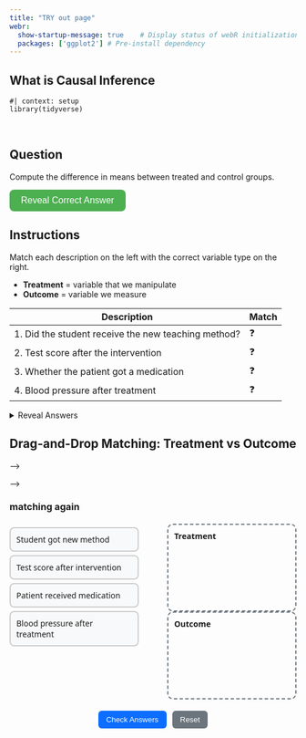 ```yaml
---
title: "TRY out page"
webr:  
  show-startup-message: true    # Display status of webR initialization
  packages: ['ggplot2'] # Pre-install dependency
---
```


## What is Causal Inference


```webr-r
#| context: setup
library(tidyverse)
```

<br>

## Question

Compute the difference in means between treated and control groups.

<!-- Stylish Reveal Button -->
<style>
.reveal-btn {
  background-color: #4CAF50; /* green */
  color: white;
  padding: 10px 20px;
  border: none;
  border-radius: 8px;
  cursor: pointer;
  font-size: 16px;
  transition: background-color 0.3s, transform 0.2s;
}

.reveal-btn:hover {
  background-color: #45a049;  /* darker green on hover */
  transform: scale(1.05);     /* slight grow effect */
}

.reveal-btn:active {
  transform: scale(0.98);     /* shrink a little when clicked */
}
</style>

<button class="reveal-btn" onclick="document.getElementById('answer1').style.display='block'">
Reveal Correct Answer
</button>

<div id="answer1" style="display:none; margin-top:10px; padding:10px; border-left:4px solid #4CAF50; background:#f0fff0; border-radius:5px;">
💡 <strong>Answer:</strong> The difference in means is approximately <strong>2.1</strong> — same as the regression coefficient on <code>z</code>.
</div>







## Instructions

Match each description on the left with the correct variable type on the right.  

- **Treatment** = variable that we manipulate  
- **Outcome** = variable we measure

| Description | Match |
|-------------|-------|
| 1. Did the student receive the new teaching method? | ❓ |
| 2. Test score after the intervention | ❓ |
| 3. Whether the patient got a medication | ❓ |
| 4. Blood pressure after treatment | ❓ |

<details>
<summary>Reveal Answers</summary>

| Description | Answer |
|-------------|-------|
| 1. Did the student receive the new teaching method? | Treatment |
| 2. Test score after the intervention | Outcome |
| 3. Whether the patient got a medication | Treatment |
| 4. Blood pressure after treatment | Outcome |

</details>


## Drag-and-Drop Matching: Treatment vs Outcome



<!-- <div class="drag-exercise" {=html} style="font-family:sans-serif;"> -->
<!--   <style> -->
<!--     /* Draggable items */ -->
<!--     .drag-item { -->
<!--       padding: 10px; -->
<!--       margin: 5px; -->
<!--       border: 2px solid #555; -->
<!--       border-radius: 8px; -->
<!--       background-color: #f9f9f9; -->
<!--       cursor: grab; -->
<!--       transition: background-color 0.2s, transform 0.1s; -->
<!--     } -->
<!--     .drag-item:active { -->
<!--       transform: scale(0.98); -->
<!--       background-color: #e0e0e0; -->
<!--     } -->

<!--     /* Droppable boxes */ -->
<!--     .drop-box { -->
<!--       min-height: 120px; -->
<!--       border: 2px dashed #555; -->
<!--       border-radius: 10px; -->
<!--       padding: 10px; -->
<!--       overflow:auto; -->
<!--       display:flex; -->
<!--       flex-direction: column; -->
<!--       gap:5px; -->
<!--       background-color: #f0f8ff; -->
<!--       transition: background-color 0.2s; -->
<!--     } -->
<!--     .drop-box.treatment { border-color: #3498db; background-color:#eaf4fc;} -->
<!--     .drop-box.outcome   { border-color: #2ecc71; background-color:#e8f9ea;} -->
<!--     .drop-box.highlight { background-color: #fffae6; } -->

<!--     /* Layout */ -->
<!--     #drag-container { display:flex; justify-content:space-between; width:600px; } -->
<!--     #left { width:45%; } -->
<!--     #right { width:45%; } -->

<!--     /* Button */ -->
<!--     .check-btn { -->
<!--       background-color: #4CAF50; -->
<!--       color: white; -->
<!--       padding: 10px 20px; -->
<!--       border: none; -->
<!--       border-radius: 8px; -->
<!--       cursor: pointer; -->
<!--       font-size: 16px; -->
<!--       transition: background-color 0.3s, transform 0.2s; -->
<!--       margin-top:10px; -->
<!--     } -->
<!--     .check-btn:hover { background-color: #45a049; transform: scale(1.05);} -->
<!--     .check-btn:active { transform: scale(0.98);} -->
<!--   </style> -->

<!--   <div id="drag-container"> -->
<!--     <!-- Left column: draggable items --> -->
<!--     <div id="left"> -->
<!--       <div draggable="true" id="item1" class="drag-item">Student got new method</div> -->
<!--       <div draggable="true" id="item2" class="drag-item">Test score after intervention</div> -->
<!--       <div draggable="true" id="item3" class="drag-item">Patient received medication</div> -->
<!--       <div draggable="true" id="item4" class="drag-item">Blood pressure after treatment</div> -->
<!--     </div> -->

<!--     <!-- Right column: droppable boxes --> -->
<!--     <div id="right"> -->
<!--       <div id="treatment" class="drop-box treatment" ondrop="drop(event)" ondragover="allowDrop(event)"> -->
<!--         <strong>Treatment</strong> -->
<!--       </div> -->
<!--       <div id="outcome" class="drop-box outcome" ondrop="drop(event)" ondragover="allowDrop(event)"> -->
<!--         <strong>Outcome</strong> -->
<!--       </div> -->
<!--     </div> -->
<!--   </div> -->

<!--   <button class="check-btn" onclick="checkAnswer()">Check Answers</button> -->
<!--   <div id="result" style="margin-top:10px; font-weight:bold;"></div> -->

<!--   <script> -->
<!--     // Allow drop only on drop-box -->
<!--     function allowDrop(ev) {  -->
<!--       ev.preventDefault();  -->
<!--       if (!ev.target.classList.contains('drop-box')) return false; -->
<!--     } -->

<!--     // Drag start -->
<!--     function drag(ev) { ev.dataTransfer.setData("text", ev.target.id); } -->

<!--     // Drop: always append to nearest drop-box -->
<!--     function drop(ev) {  -->
<!--       ev.preventDefault();  -->
<!--       const draggedId = ev.dataTransfer.getData("text"); -->
<!--       const draggedEl = document.getElementById(draggedId); -->

<!--       let dropTarget = ev.target; -->
<!--       while(dropTarget && !dropTarget.classList.contains('drop-box')) { -->
<!--         dropTarget = dropTarget.parentElement; -->
<!--       } -->

<!--       if(dropTarget) { -->
<!--         dropTarget.appendChild(draggedEl); -->
<!--       } -->
<!--     } -->

<!--     // Attach dragstart events -->
<!--     document.querySelectorAll('#left .drag-item').forEach(div => div.addEventListener('dragstart', drag)); -->

<!--     // Check answers -->
<!--     function checkAnswer() { -->
<!--       const correct = { "item1":"treatment", "item2":"outcome", "item3":"treatment", "item4":"outcome" }; -->
<!--       let score = 0; -->
<!--       for (let item in correct) { -->
<!--         const parentId = document.getElementById(item).parentElement.id; -->
<!--         if(parentId === correct[item]) { score += 1; } -->
<!--       } -->
<!--       document.getElementById('result').innerText = "You got " + score + " out of 4 correct!"; -->
<!--     } -->
<!--   </script> -->
<!-- </div> -->


<!-- ## Matching Exercise: Treatment vs Outcome -->

<!-- Drag each variable to the correct box, then use the button below to calculate the effect of your treatment. -->

<!-- <div {=html} style="display:flex; justify-content:space-between; width:600px; margin-bottom:20px;"> -->
<!--   <div id="left" style="width:45%;"> -->
<!--     <div draggable="true" id="var1" style="padding:5px; margin:5px; border:1px solid black;">Student got new method</div> -->
<!--     <div draggable="true" id="var2" style="padding:5px; margin:5px; border:1px solid black;">Test score after intervention</div> -->
<!--   </div> -->
<!--   <div id="right" style="width:45%;"> -->
<!--     <div id="treatment" ondrop="drop(event)" ondragover="allowDrop(event)" style="height:120px; border:2px dashed blue; margin-bottom:10px; padding:5px;"> -->
<!--       <strong>Treatment</strong> -->
<!--     </div> -->
<!--     <div id="outcome" ondrop="drop(event)" ondragover="allowDrop(event)" style="height:120px; border:2px dashed green; padding:5px;"> -->
<!--       <strong>Outcome</strong> -->
<!--     </div> -->
<!--   </div> -->
<!-- </div> -->

<!-- <button onclick="computeEffect()">Compute Effect</button> -->
<!-- <div id="effectResult" style="margin-top:10px;"></div> -->

<!-- <script> -->
<!-- function allowDrop(ev) { ev.preventDefault(); } -->
<!-- function drag(ev) { ev.dataTransfer.setData("text", ev.target.id); } -->
<!-- function drop(ev) { ev.preventDefault(); ev.target.appendChild(document.getElementById(ev.dataTransfer.getData("text"))); } -->

<!-- // attach drag events -->
<!-- document.querySelectorAll('#left div').forEach(div => div.addEventListener('dragstart', drag)); -->

<!-- function computeEffect() { -->
<!--   // find which div is in treatment/outcome boxes -->
<!--   let treatment = document.getElementById("treatment").children[1]?.innerText || ""; -->
<!--   let outcome   = document.getElementById("outcome").children[1]?.innerText || ""; -->

<!--   if(treatment === "" || outcome === "") { -->
<!--     document.getElementById("effectResult").innerText = "Please drag one variable into each box!"; -->
<!--     return; -->
<!--   } -->

<!--   // Call webR to compute difference in means -->
<!--   const rCode = ` -->
<!-- df <- data.frame( -->
<!--   student = 1:20, -->
<!--   treatment = rbinom(20,1,0.5), -->
<!--   score = 5 + 2*treatment + rnorm(20) -->
<!-- ) -->
<!-- mean(df$score[df$treatment==1]) - mean(df$score[df$treatment==0]) -->
<!--   `; -->
<!--   webr.evalR(rCode).then(res => { -->
<!--     document.getElementById("effectResult").innerText = "Estimated effect (difference in means): " + res; -->
<!--   }); -->
<!-- } -->
<!-- </script> -->



### matching again

<div class="drag-exercise" {=html}>
  <style>
    .drag-container {
      display: flex;
      justify-content: space-between;
      gap: 20px;
      max-width: 650px;
      margin: 20px auto;
      font-family: 'Segoe UI', sans-serif;
    }

    .drag-column {
      width: 45%;
    }

    .draggable {
      padding: 10px;
      margin: 6px 0;
      border: 2px solid #ccc;
      border-radius: 8px;
      background-color: #f8f9fa;
      cursor: grab;
      transition: all 0.2s ease;
    }

    .draggable:hover {
      background-color: #e9ecef;
      border-color: #999;
    }

    .dropzone {
      min-height: 130px;
      border: 2px dashed #6c757d;
      border-radius: 10px;
      padding: 10px;
      background-color: #fdfdfd;
      display: flex;
      flex-direction: column;
      gap: 6px;
      transition: background-color 0.3s;
    }

    .dropzone:hover {
      background-color: #f1f3f5;
    }

    .dropzone strong {
      margin-bottom: 5px;
    }

    .button-row {
      display: flex;
      gap: 10px;
      justify-content: center;
      margin-top: 15px;
    }

    button {
      background-color: #0d6efd;
      color: white;
      border: none;
      padding: 8px 14px;
      border-radius: 6px;
      cursor: pointer;
      transition: background-color 0.3s;
    }

    button:hover {
      background-color: #0b5ed7;
    }

    #result {
      margin-top: 10px;
      font-weight: bold;
      text-align: center;
    }
  </style>

  <div class="drag-container">
    <div id="left" class="drag-column">
      <div draggable="true" id="item1" class="draggable">Student got new method</div>
      <div draggable="true" id="item2" class="draggable">Test score after intervention</div>
      <div draggable="true" id="item3" class="draggable">Patient received medication</div>
      <div draggable="true" id="item4" class="draggable">Blood pressure after treatment</div>
    </div>

    <div class="drag-column">
      <div id="treatment" class="dropzone" ondrop="drop(event)" ondragover="allowDrop(event)">
        <strong>Treatment</strong>
      </div>
      <div id="outcome" class="dropzone" ondrop="drop(event)" ondragover="allowDrop(event)">
        <strong>Outcome</strong>
      </div>
    </div>
  </div>

  <div class="button-row">
    <button onclick="checkAnswer()">Check Answers</button>
    <button onclick="resetExercise()" style="background-color:#6c757d;">Reset</button>
  </div>

  <div id="result"></div>

  <script>
    // Allow drop only on dropzones
    function allowDrop(ev) {
      if (ev.target.classList.contains('dropzone')) {
        ev.preventDefault();
      }
    }

    // Drag behavior
    function drag(ev) {
      ev.dataTransfer.setData("text", ev.target.id);
    }

    // Drop behavior
    function drop(ev) {
      ev.preventDefault();
      if (ev.target.classList.contains('dropzone')) {
        const data = ev.dataTransfer.getData("text");
        ev.target.appendChild(document.getElementById(data));
      }
    }

    // Attach dragstart event
    document.querySelectorAll('.draggable').forEach(el => {
      el.addEventListener('dragstart', drag);
    });

    // Check answers
    function checkAnswer() {
      const correct = { item1: "treatment", item2: "outcome", item3: "treatment", item4: "outcome" };
      let score = 0;
      for (let item in correct) {
        const parentId = document.getElementById(item).parentElement.id;
        if (parentId === correct[item]) score++;
      }
      document.getElementById('result').innerText = `You got ${score} out of 4 correct!`;
    }

    // Reset exercise: empty the drop zones
    function resetExercise() {
      const zones = ["treatment", "outcome"];
      zones.forEach(id => {
        const zone = document.getElementById(id);
        // Remove everything except the <strong> label
        Array.from(zone.children).forEach(child => {
          if (child.tagName !== 'STRONG') {
            zone.removeChild(child);
          }
        });
      });
      document.getElementById('result').innerText = "";
    }
  </script>
</div>


